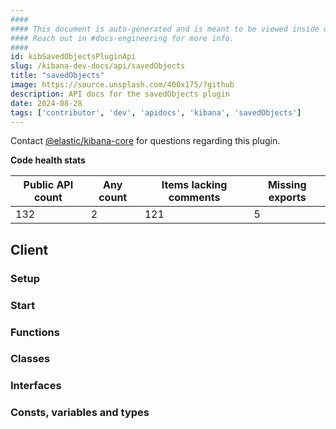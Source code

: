 ```yaml
---
####
#### This document is auto-generated and is meant to be viewed inside our experimental, new docs system.
#### Reach out in #docs-engineering for more info.
####
id: kibSavedObjectsPluginApi
slug: /kibana-dev-docs/api/savedObjects
title: "savedObjects"
image: https://source.unsplash.com/400x175/?github
description: API docs for the savedObjects plugin
date: 2024-08-28
tags: ['contributor', 'dev', 'apidocs', 'kibana', 'savedObjects']
---
```




Contact [@elastic/kibana-core](https://github.com/orgs/elastic/teams/kibana-core) for questions regarding this plugin.

**Code health stats**

| Public API count  | Any count | Items lacking comments | Missing exports |
|-------------------|-----------|------------------------|-----------------|
| 132 | 2 | 121 | 5 |

## Client

### Setup
<DocDefinitionList data={[savedObjectsObj.client.setup]}/>

### Start
<DocDefinitionList data={[savedObjectsObj.client.start]}/>

### Functions
<DocDefinitionList data={savedObjectsObj.client.functions}/>

### Classes
<DocDefinitionList data={savedObjectsObj.client.classes}/>

### Interfaces
<DocDefinitionList data={savedObjectsObj.client.interfaces}/>

### Consts, variables and types
<DocDefinitionList data={savedObjectsObj.client.misc}/>

